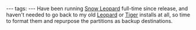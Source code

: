---
tags:
---
Have been running [[Snow Leopard]] full-time since release, and haven't needed to go back to my old [[Leopard]] or [[Tiger]] installs at all, so time to format them and repurpose the partitions as backup destinations.
